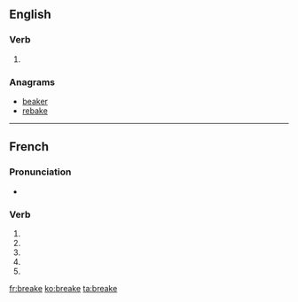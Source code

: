 {{also|breaké}}
==English==

===Verb===
{{head|en|verb}}

# {{obsolete spelling of|break|lang=en}}

===Anagrams===
* [[beaker#English|beaker]]
* [[rebake#English|rebake]]

----

==French==

===Pronunciation===
* {{homophones|breakent|breakes|lang=fr}}

===Verb===
{{fr-verb form}}

# {{conjugation of|breaker||1|s|pres|ind|lang=fr}}
# {{conjugation of|breaker||3|s|pres|ind|lang=fr}}
# {{conjugation of|breaker||1|s|pres|sub|lang=fr}}
# {{conjugation of|breaker||3|s|pres|sub|lang=fr}}
# {{conjugation of|breaker||2|s|imp|lang=fr}}

[[fr:breake]]
[[ko:breake]]
[[ta:breake]]